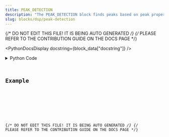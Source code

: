 ```yaml
---
title: PEAK_DETECTION
description: "The PEAK_DETECTION block finds peaks based on peak properties."
slug: blocks/dsp/peak-detection
---
```


{/* DO NOT EDIT THIS FILE! IT IS BEING AUTO GENERATED */}
{/* PLEASE REFER TO THE CONTRIBUTION GUIDE ON THE DOCS PAGE */}


<PythonDocsDisplay docstring={block_data["docstring"]} />
<details>
<summary>Python Code</summary>



<Code code={pythonCode} lang="py" wrap theme="dracula" />

[Find this Flojoy Block on GitHub](https://github.com/flojoy-ai/blocks/blob/main/blocks/DSP/PEAK_DETECTION/PEAK_DETECTION.py)

</details>

## Example


<GetHelpWidget />


<AppDisplay app={app} blockName="PEAK_DETECTION" client:visible />


<Example />

{/* DO NOT EDIT THIS FILE! IT IS BEING AUTO GENERATED */}
{/* PLEASE REFER TO THE CONTRIBUTION GUIDE ON THE DOCS PAGE */}
